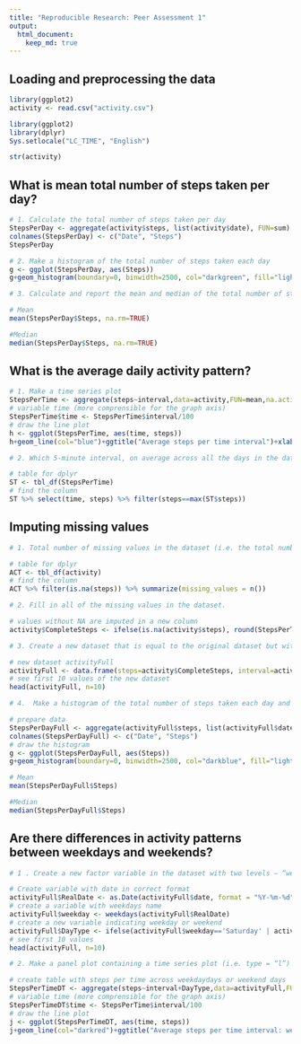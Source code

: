 ```yaml
---
title: "Reproducible Research: Peer Assessment 1"
output: 
  html_document:
    keep_md: true
---
```



## Loading and preprocessing the data
```r
library(ggplot2)
activity <- read.csv("activity.csv")

library(ggplot2)
library(dplyr)
Sys.setlocale("LC_TIME", "English")

str(activity)
```


## What is mean total number of steps taken per day?

```r

# 1. Calculate the total number of steps taken per day
StepsPerDay <- aggregate(activity$steps, list(activity$date), FUN=sum)
colnames(StepsPerDay) <- c("Date", "Steps")
StepsPerDay

# 2. Make a histogram of the total number of steps taken each day
g <- ggplot(StepsPerDay, aes(Steps))
g+geom_histogram(boundary=0, binwidth=2500, col="darkgreen", fill="lightgreen")+ggtitle("Histogram of steps per day")+xlab("Steps")+ylab("Frequency")+theme(plot.title = element_text(face="bold", size=12))+scale_x_continuous(breaks=seq(0,25000,2500))+scale_y_continuous(breaks=seq(0,18,2))

# 3. Calculate and report the mean and median of the total number of steps taken per day

# Mean
mean(StepsPerDay$Steps, na.rm=TRUE)

#Median
median(StepsPerDay$Steps, na.rm=TRUE)
```



## What is the average daily activity pattern?

```r

# 1. Make a time series plot
StepsPerTime <- aggregate(steps~interval,data=activity,FUN=mean,na.action=na.omit)
# variable time (more comprensible for the graph axis)
StepsPerTime$time <- StepsPerTime$interval/100
# draw the line plot
h <- ggplot(StepsPerTime, aes(time, steps))
h+geom_line(col="blue")+ggtitle("Average steps per time interval")+xlab("Time")+ylab("Steps")+theme(plot.title = element_text(face="bold", size=11))

# 2. Which 5-minute interval, on average across all the days in the dataset, contains the maximum number of steps?

# table for dplyr
ST <- tbl_df(StepsPerTime)
# find the column
ST %>% select(time, steps) %>% filter(steps==max(ST$steps))
```

## Imputing missing values
```r

# 1. Total number of missing values in the dataset (i.e. the total number of rows with NAs)

# table for dplyr
ACT <- tbl_df(activity)
# find the column
ACT %>% filter(is.na(steps)) %>% summarize(missing_values = n())

# 2. Fill in all of the missing values in the dataset.

# values without NA are imputed in a new column
activity$CompleteSteps <- ifelse(is.na(activity$steps), round(StepsPerTime$steps[match(activity$interval, StepsPerTime$interval)],0), activity$steps)

# 3. Create a new dataset that is equal to the original dataset but with the missing data filled in.

# new dataset activityFull
activityFull <- data.frame(steps=activity$CompleteSteps, interval=activity$interval, date=activity$date)
# see first 10 values of the new dataset
head(activityFull, n=10)

# 4.  Make a histogram of the total number of steps taken each day and Calculate and report the mean and median total number of steps taken per day. 

# prepare data
StepsPerDayFull <- aggregate(activityFull$steps, list(activityFull$date), FUN=sum)
colnames(StepsPerDayFull) <- c("Date", "Steps")
# draw the histogram
g <- ggplot(StepsPerDayFull, aes(Steps))
g+geom_histogram(boundary=0, binwidth=2500, col="darkblue", fill="lightblue")+ggtitle("Histogram of steps per day")+xlab("Steps")+ylab("Frequency")+theme(plot.title = element_text(face="bold", size=12))+scale_x_continuous(breaks=seq(0,25000,2500))+scale_y_continuous(breaks=seq(0,26,2))

# Mean
mean(StepsPerDayFull$Steps)

#Median
median(StepsPerDayFull$Steps)

```



## Are there differences in activity patterns between weekdays and weekends?

```r

# 1 . Create a new factor variable in the dataset with two levels – “weekday” and “weekend” indicating whether a given date is a weekday or weekend day.

# Create variable with date in correct format
activityFull$RealDate <- as.Date(activityFull$date, format = "%Y-%m-%d")
# create a variable with weekdays name
activityFull$weekday <- weekdays(activityFull$RealDate)
# create a new variable indicating weekday or weekend
activityFull$DayType <- ifelse(activityFull$weekday=='Saturday' | activityFull$weekday=='Sunday', 'weekend','weekday')
# see first 10 values
head(activityFull, n=10)

# 2. Make a panel plot containing a time series plot (i.e. type = “l”) of the 5-minute interval (x-axis) and the average number of steps taken, averaged across all weekday days or weekend days (y-axis).

# create table with steps per time across weekdaydays or weekend days
StepsPerTimeDT <- aggregate(steps~interval+DayType,data=activityFull,FUN=mean,na.action=na.omit)
# variable time (more comprensible for the graph axis)
StepsPerTimeDT$time <- StepsPerTime$interval/100
# draw the line plot
j <- ggplot(StepsPerTimeDT, aes(time, steps))
j+geom_line(col="darkred")+ggtitle("Average steps per time interval: weekdays vs. weekends")+xlab("Time")+ylab("Steps")+theme(plot.title = element_text(face="bold", size=12))+facet_grid(DayType ~ .)


```
